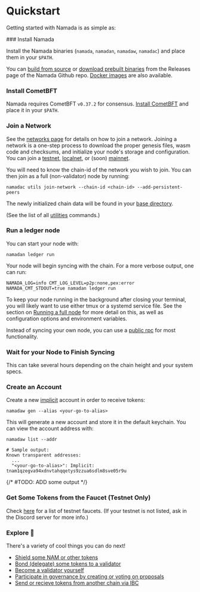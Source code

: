 
# Quickstart

Getting started with Namada is as simple as:  

<Steps>
### Install Namada
 
Install the Namada binaries (`namada`, `namadan`, `namadaw`, `namadac`) and place them in your `$PATH`.  

You can [build from source](./install/source.mdx) or [download prebuilt binaries](./install/binaries.mdx) from the Releases page of the Namada Github repo.
[Docker images](./install/docker.mdx) are also available.
 
### Install CometBFT
 
Namada requires CometBFT `v0.37.2` for consensus. [Install CometBFT](./installing-cometbft.mdx) and place it in your `$PATH`.

### Join a Network
 
See the [networks page](../networks.mdx) for details on how to join a network. Joining a network is a one-step process to download the proper genesis files, wasm code and checksums, and initialize your node's storage and configuration.
You can join a [testnet](../networks/testnets.mdx), [localnet](../operators/networks/local-network.mdx), or (soon) [mainnet](../networks/mainnets.mdx).  

You will need to know the chain-id of the network you wish to join. You can then join as a full (non-validator) node by running:
```shell copy
namadac utils join-network --chain-id <chain-id> --add-persistent-peers
```

The newly initialized chain data will be found in your [base directory](../operators/ledger/base-directory.mdx).  

(See the list of all [utilities](../utils.mdx) commands.)

### Run a ledger node

You can start your node with:

```shell copy
namadan ledger run
```
Your node will begin syncing with the chain.
For a more verbose output, one can run:

```shell copy
NAMADA_LOG=info CMT_LOG_LEVEL=p2p:none,pex:error NAMADA_CMT_STDOUT=true namadan ledger run
```
To keep your node running in the background after closing your terminal, you will likely want to use either tmux or a systemd service file.
See the section on [Running a full node](../operators/ledger/running-a-full-node.mdx) for more detail on this, as well as configuration options and environment variables.  

Instead of syncing your own node, you can use a [public rpc](./public-rpc.mdx) for most functionality.

### Wait for your Node to Finish Syncing
This can take several hours depending on the chain height and your system specs.

### Create an Account
 
Create a new [implicit](../users/transparent-accounts.mdx) account in order to receive tokens:

```shell copy
namadaw gen --alias <your-go-to-alias>
```
This will generate a new account and store it in the default keychain. You can view the account address with:

```shell copy
namadaw list --addr

# Sample output:
Known transparent addresses:
  ...
  "<your-go-to-alias>": Implicit: tnam1qzegva94xdnvtahqqetys9zzua6sdlm8sve05r9u
```

{/* #TODO: ADD some output */}

### Get Some Tokens from the Faucet (Testnet Only)
 
Check [here](../networks/testnets/faucet.mdx) for a list of testnet faucets.
(If your testnet is not listed, ask in the Discord server for more info.)

### Explore 🚀

There's a variety of cool things you can do next!
- [Shield some NAM or other tokens](../users/shielded-accounts/shielded-transfers.mdx)
- [Bond (delegate) some tokens to a validator](../users/delegators.mdx)
- [Become a validator yourself](../operators/validators.mdx)
- [Participate in governance by creating or voting on proposals](../users/governance.mdx)
- [Send or recieve tokens from another chain via IBC](../users/ibc.mdx)
</Steps>
